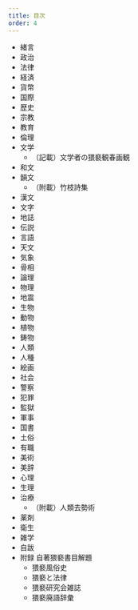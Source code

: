 ```yaml
---
title: 目次
order: 4
---
```


* 緒言
* 政治
* 法律
* 経済
* 貨幣
* 国際
* 歴史
* 宗教
* 教育
* 倫理
* 文学
  * （記載）文学者の猥褻観春画観
* 和文
* 韻文
  * （附載）竹枝詩集
* 漢文
* 文字
* 地誌
* 伝説
* 言語
* 天文
* 気象
* 骨相
* 論理
* 物理
* 地震
* 生物
* 動物
* 植物
* 鋳物
* 人類
* 人種
* 絵画
* 社会
* 警察
* 犯罪
* 監獄
* 軍事
* 国書
* 土俗
* 有職
* 美術
* 美辞
* 心理
* 生理
* 治療
  * （附載）人類去勢術
* 薬剤
* 衛生
* 雑学
* 自跋
* 附録 自著猥褻書目解題 
  * 猥褻風俗史
  * 猥褻と法律
  * 猥褻研究会雑誌
  * 猥褻廃語辞彙